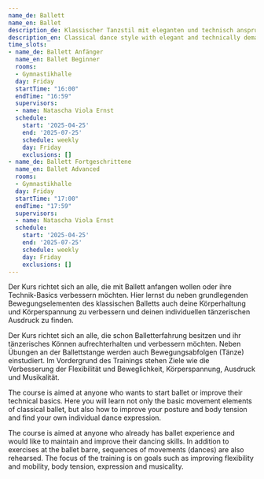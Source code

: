 ```yaml
---
name_de: Ballett
name_en: Ballet
description_de: Klassischer Tanzstil mit eleganten und technisch anspruchsvollen Bewegungen.
description_en: Classical dance style with elegant and technically demanding movements.
time_slots:
- name_de: Ballett Anfänger
  name_en: Ballet Beginner
  rooms:
  - Gymnastikhalle
  day: Friday
  startTime: "16:00"
  endTime: "16:59"
  supervisors:
  - name: Natascha Viola Ernst
  schedule:
    start: '2025-04-25'
    end: '2025-07-25'
    schedule: weekly
    day: Friday
    exclusions: []
- name_de: Ballett Fortgeschrittene
  name_en: Ballet Advanced
  rooms:
  - Gymnastikhalle
  day: Friday
  startTime: "17:00"
  endTime: "17:59"
  supervisors:
  - name: Natascha Viola Ernst
  schedule:
    start: '2025-04-25'
    end: '2025-07-25'
    schedule: weekly
    day: Friday
    exclusions: []
---
```


<Locale value="de">
 

 Der Kurs richtet sich an alle, die mit Ballett anfangen wollen oder ihre
Technik-Basics verbessern möchten. Hier lernst du neben grundlegenden
Bewegungselementen des klassischen Balletts auch deine Körperhaltung und
Körperspannung zu verbessern und deinen individuellen tänzerischen Ausdruck zu
finden. 

 Der Kurs richtet sich an alle, die schon Balletterfahrung besitzen und ihr
tänzerisches Können aufrechterhalten und verbessern möchten. Neben Übungen an
der Ballettstange werden auch Bewegungsabfolgen (Tänze) einstudiert. Im
Vordergrund des Trainings stehen Ziele wie die Verbesserung der Flexibilität und
Beweglichkeit, Körperspannung, Ausdruck und Musikalität.

</Locale>
<Locale value="en">
 

 The course is aimed at anyone who wants to start ballet or improve their
technical basics. Here you will learn not only the basic movement elements of
classical ballet, but also how to improve your posture and body tension and find
your own individual dance expression. 

 The course is aimed at anyone who already has ballet experience and would like
to maintain and improve their dancing skills. In addition to exercises at the
ballet barre, sequences of movements (dances) are also rehearsed. The focus of
the training is on goals such as improving flexibility and mobility, body
tension, expression and musicality.

</Locale>
